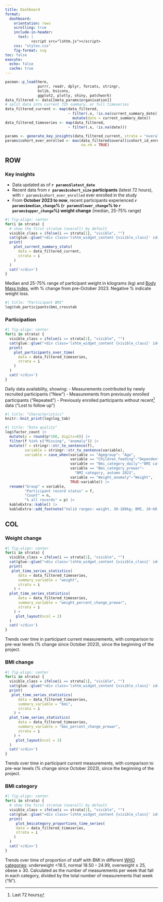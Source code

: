 ```yaml
---
title: Dashboard
format: 
  dashboard:
    orientation: rows
    scrolling: true
    include-in-header:
      text: |
            <script src="lshtm.js"></script>
    css: "styles.css"
    fig-format: svg
toc: false
execute: 
  echo: false
  cache: true
---
```


```r
pacman::p_load(here, 
               purrr, readr, dplyr, forcats, stringr,
               bslib, bsicons, 
               ggplot2, plotly, shiny, patchwork)
data_filtered <- data[[meta_params$organisation]]
# split data into current 72h summary, or full timeseries
data_filtered_current <- map(data_filtered,
                             ~ filter(.x, !is.na(current_summary_date)) |> 
                               mutate(date = current_summary_date))
data_filtered_timeseries <- map(data_filtered,
                             ~ filter(.x, !is.na(date)))

params <- generate_key_insights(data_filtered_current, strata = "overall")
params$cohort_ever_enrolled <- max(data_filtered$overall$cohort_id_enrolled,
                                   na.rm = TRUE)
```

## ROW {.tabset}

### Key insights

::: {.card}
- Data updated as of **`r params$latest_date`**
- Recent data from **`r params$cohort_size` participants** (latest 72 hours), with `r params$cohort_ever_enrolled` ever enrolled in the study
- From **October 2023 to now**, recent participants experienced **`r params$median_change`% (`r params$lower_change`% to `r params$upper_change`%) weight change** (median, 25-75% range)
:::

::: {.card .current_summary_card .lshtm_widget title="Key insights" fill="false"}
<div class="lshtm_widget_identifier" id="current_summary">
```r
#| fig-align: center
for(i in strata) {
  # show the first stratum (overall) by default
  visible_class = ifelse(i == strata[1], "visible", "")
  cat(glue::glue("<div class='lshtm_widget_content {visible_class}' id='current_summary_{i}'>"))
  print(
    plot_current_summary_stats(
      data = data_filtered_current,
      strata = i
    )
  )
  cat('</div>')
}
```
</div>
::: {.callout-note collapse="true" title="Data" appearance="simple"}
Median and 25-75% range of participant weight in kilograms (kg) and [Body Mass Index](https://www.cdc.gov/bmi/adult-calculator/index.html?), with % change from pre-October 2023. Negative % indicate weight loss.
:::
:::

```r
#| title: "Participant BMI"
log$tab_participants$bmi_crosstab
```


### Participation

::: {.card .participants_card .lshtm_widget title="Participants" fill="false"}
<div class="lshtm_widget_identifier" id="participants">
```r
#| fig-align: center
for(i in strata) {
  visible_class = ifelse(i == strata[1], "visible", "")
  cat(glue::glue("<div class='lshtm_widget_content {visible_class}' id='participants_{i}'>"))
  print(
    plot_participants_over_time(
      data = data_filtered_timeseries,
      strata = i
    )
  )
  cat('</div>')
}
```
</div>
::: {.callout-note collapse="true" title="Data" appearance="simple"}
Daily data availability, showing:
- Measurements contributed by newly recruited participants ("New")
- Measurements from previously enrolled participants ("Repeated")
- Previously enrolled participants without recent^[Last 72 hours] data ("Lost to follow up")
:::
:::

```r
#| title: "Characteristics"
knitr::knit_print(log$log_tab)
```

```r
#| title: "Data quality"
log$factor_count |> 
  mutate(p = round(p*100, digits=0)) |> 
  filter(f %in% c("Missing", "anomaly")) |> 
  mutate(f = stringr::str_to_sentence(f),
         variable = stringr::str_to_sentence(variable),
         variable = case_when(variable == "Agegroup"~ "Age",
                              variable == "Children_feeding"~"Dependent children",
                              variable == "Bmi_category_daily"~"BMI category, current",
                              variable == "Bmi_category_prewar"~
                                "BMI category, autumn 2023",
                              variable == "Weight_anomaly"~"Weight",
                              TRUE~variable)) |> 
  rename("Group" = variable, 
         "Participant record status" = f, 
         "Count" = n, 
         "% all records" = p) |> 
  kableExtra::kable() |> 
  kableExtra::add_footnote("Valid ranges: weight, 30-180kg; BMI, 10-60; age, 16-99 years; dependent children, 0-20")
```

## COL {.tabset}

### Weight change

::: {.card .weight_trend_card .lshtm_widget fill="false"}
<div class="lshtm_widget_identifier" id="weight_trend">
```r
#| fig-align: center
for(i in strata) {
  visible_class = ifelse(i == strata[1], "visible", "")
  cat(glue::glue("<div class='lshtm_widget_content {visible_class}' id='weight_trend_{i}'>"))
  print(
   plot_time_series_statistics(
      data = data_filtered_timeseries,
      summary_variable = "weight",
      strata = i
    ) +
  plot_time_series_statistics(
      data = data_filtered_timeseries,
      summary_variable = "weight_percent_change_prewar",
      strata = i
    ) +
     plot_layout(ncol = 2)
  )
  cat('</div>')
}
```
</div>
::: {.callout-note collapse="true" title="Data" appearance="simple"}
Trends over time in participant current measurements, with comparison to pre-war levels (% change since October 2023), since the beginning of the project.
:::
:::

### BMI change

::: {.card .bmi_trend_card .lshtm_widget fill="false"}
<div class="lshtm_widget_identifier" id="bmi_trend">
```r
#| fig-align: center
for(i in strata) {
  visible_class = ifelse(i == strata[1], "visible", "")
  cat(glue::glue("<div class='lshtm_widget_content {visible_class}' id='bmi_trend_{i}'>"))
  print(
   plot_time_series_statistics(
      data = data_filtered_timeseries,
      summary_variable = "bmi",
      strata = i
    ) +
  plot_time_series_statistics(
      data = data_filtered_timeseries,
      summary_variable = "bmi_percent_change_prewar",
      strata = i
    ) +
     plot_layout(ncol = 2)
  )
  cat('</div>')
}
```
</div>
::: {.callout-note collapse="true" title="Data" appearance="simple"}
Trends over time in participant current measurements, with comparison to pre-war levels (% change since October 2023), since the beginning of the project.
:::
:::

### BMI category

::: {.card .bmi_cat_card .lshtm_widget fill="false"}
<div class="lshtm_widget_identifier" id="bmi_cat">
```r
#| fig-align: center
for(i in strata) {
  # show the first stratum (overall) by default
  visible_class = ifelse(i == strata[1], "visible", "")
  cat(glue::glue("<div class='lshtm_widget_content {visible_class}' id='bmi_cat_{i}'>"))
  print(
     plot_bmicategory_proportions_time_series(
     data = data_filtered_timeseries,
     strata = i
    )
  )
  cat('</div>')
}
```
</div>
::: {.callout-note collapse="true" title="Data" appearance="simple"}
Trends over time of proportion of staff with BMI in different [WHO categories](https://www.who.int/data/gho/data/themes/topics/topic-details/GHO/body-mass-index): underweight <18.5, normal 18.50 – 24.99, overweight ≥ 25, obese ≥ 30. Calculated as the number of measurements per week that fall in each category, divided by the total number of measurements that week ("N").
:::
:::
